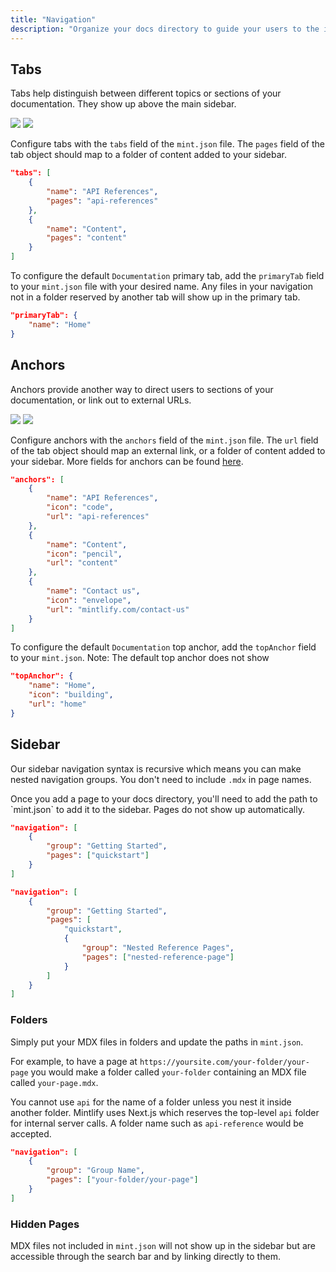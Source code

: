 ```yaml
---
title: "Navigation"
description: "Organize your docs directory to guide your users to the information they need "
---
```


## Tabs

Tabs help distinguish between different topics or sections of your documentation. They show up above the main sidebar.

<Frame>
  <img className="block h-48 dark:hidden" src="images/tabs-light.png" />
  <img className="hidden h-48 dark:block" src="images/tabs-dark.png" />
</Frame>

Configure tabs with the `tabs` field of the `mint.json` file. The `pages` field of the tab object should map to a folder of content added to your sidebar.

```json
"tabs": [
    {
        "name": "API References",
        "pages": "api-references"
    },
    {
        "name": "Content",
        "pages": "content"
    }
]
```

To configure the default `Documentation` primary tab, add the `primaryTab` field to your `mint.json` file with your desired name. Any files in your navigation not in a folder reserved by another tab will show up in the primary tab.

```json
"primaryTab": {
    "name": "Home"
}
```

## Anchors

Anchors provide another way to direct users to sections of your documentation, or link out to external URLs.

<Frame>
  <img
    className="block h-48 dark:hidden"
    src="https://mintlify-assets.b-cdn.net/anchor-light.png"
  />
  <img
    className="hidden h-48 dark:block"
    src="https://mintlify-assets.b-cdn.net/anchor-dark.png"
  />
</Frame>

Configure anchors with the `anchors` field of the `mint.json` file. The `url` field of the tab object should map an external link, or a folder of content added to your sidebar. More fields for anchors can be found [here](/settings/global).

```json
"anchors": [
    {
        "name": "API References",
        "icon": "code",
        "url": "api-references"
    },
    {
        "name": "Content",
        "icon": "pencil",
        "url": "content"
    },
    {
        "name": "Contact us",
        "icon": "envelope",
        "url": "mintlify.com/contact-us"
    }
]
```

To configure the default `Documentation` top anchor, add the `topAnchor` field to your `mint.json`. Note: The default top anchor does not show

```json
"topAnchor": {
    "name": "Home",
    "icon": "building",
    "url": "home"
}
```

## Sidebar

Our sidebar navigation syntax is recursive which means you can make nested navigation groups. You don't need to include `.mdx` in page names.

<Info>
  Once you add a page to your docs directory, you'll need to add the path to
  `mint.json` to add it to the sidebar. Pages do not show up automatically.
</Info>

<CodeGroup>

```json Regular Navigation
"navigation": [
    {
        "group": "Getting Started",
        "pages": ["quickstart"]
    }
]
```

```json Nested Navigation
"navigation": [
    {
        "group": "Getting Started",
        "pages": [
            "quickstart",
            {
                "group": "Nested Reference Pages",
                "pages": ["nested-reference-page"]
            }
        ]
    }
]
```

</CodeGroup>

### Folders

Simply put your MDX files in folders and update the paths in `mint.json`.

For example, to have a page at `https://yoursite.com/your-folder/your-page` you would make a folder called `your-folder` containing an MDX file called `your-page.mdx`.

<Warning>

You cannot use `api` for the name of a folder unless you nest it inside another folder. Mintlify uses Next.js which reserves the top-level `api` folder for internal server calls. A folder name such as `api-reference` would be accepted.

</Warning>

```json Navigation With Folder
"navigation": [
    {
        "group": "Group Name",
        "pages": ["your-folder/your-page"]
    }
]
```

### Hidden Pages

MDX files not included in `mint.json` will not show up in the sidebar but are accessible through the search bar and by linking directly to them.
